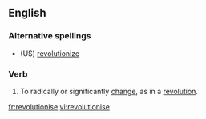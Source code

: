 ==English==

===Alternative spellings===
* (US) [[revolutionize]]

===Verb===
{{en-verb|revolutionis|es}}

# To radically or significantly [[change]], as in a [[revolution]].

[[fr:revolutionise]]
[[vi:revolutionise]]